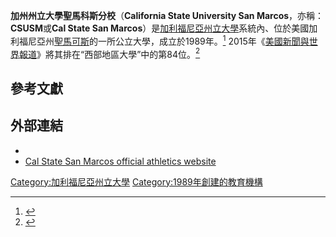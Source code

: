 {{Infobox university
|name            = California State University San Marcos
|SealImage       = Official CSUSM Logo.jpg
|established     = 1989
|type            = 公立大學
|endowment       = $2330萬（2014）<ref>{{cite web |url=http://www.nacubo.org/Documents/EndowmentFiles/2014_Endowment_Market_Values.pdf |title=U.S. and Canadian Institutions Listed by Fiscal Year (FY) 2014 Endowment Market Value and Change in Endowment Market Value from FY 2013 to FY 2014 |publisher=National Association of College and University Business Officers and Commonfund Institute |year=2015 |deadurl=yes |archiveurl=https://web.archive.org/web/20150129213112/http://www.nacubo.org/Documents/EndowmentFiles/2014_Endowment_Market_Values.pdf |archivedate=2015-01-29 |accessdate=2015-02-27 }}</ref>
|staff           =
|faculty         = 321
|president       = Karen S. Haynes<ref>{{cite web |url=http://www.csusm.edu/president/ |title=Office of the President |publisher=Csusm.edu |date= |accessdate=2013-08-06 |archive-date=2013-09-01 |archive-url=https://web.archive.org/web/20130901211551/http://www.csusm.edu/president/ |dead-url=no }}</ref>
|provost         = Emily F. Cutrer<ref>{{cite web |url=http://www.csusm.edu/provost/ |title=Office of the Provost & Vice President for Academic Affairs |publisher=Csusm.edu |date= |accessdate=2013-08-06 |archive-date=2013-05-16 |archive-url=https://web.archive.org/web/20130516062911/http://www.csusm.edu/provost/ |dead-url=no }}</ref>
|students        = 10,610（2012年秋）<ref>{{cite web |url=http://www.csusm.edu/about/facts/ |title=Campus Facts |publisher=Csusm.edu |date= |accessdate=2013-08-06 |archive-date=2013-07-22 |archive-url=https://web.archive.org/web/20130722003708/http://www.csusm.edu/about/facts/ |dead-url=no }}</ref>
|city            = [[聖馬可斯_(加利福尼亞州)|聖馬可斯]]
|state          = [[加利福尼亞州|加利福尼亞州]]
|country        = [[美國|美國]]
|campus          = 郊區，{{convert|340|acre|ha}}
|colors          =藍色、黑色和白色，{{color box|#0179C2}} {{color box|#222021}}{{color box|#FFFFFF}}
|athletics       = [[National_Association_of_Intercollegiate_Athletics|NAIA]] Region II
|nickname        = Cougars
|affiliations    = [[美國州立學院和大學協會|AASCU]]<br>[[加利福尼亞州立大學|加利福尼亞州立大學]]
|footnotes       = 
|website         = {{URL|1=https://www.csusm.edu/|2=www.csusm.edu}}
|address         = 333 S. Twin Oaks Valley Road<br>San Marcos, CA 92096-0001
|logo            = 
}}
'''加州州立大學聖馬科斯分校'''（'''California State University San Marcos'''，亦稱：'''CSUSM'''或'''Cal State San Marcos'''）是[[加利福尼亞州立大學|加利福尼亞州立大學]]系統內、位於美國加利福尼亞州[[聖馬可斯_(加利福尼亞州)|聖馬可斯]]的一所公立大學，成立於1989年。<ref>{{cite web| title= Campus Homepages| url= http://www.calstate.edu/search_find/campus.shtml| work= [[California_State_University|California State University]]| accessdate= 2008-11-07| archive-date= 2008-11-09| archive-url= https://web.archive.org/web/20081109012044/http://www.calstate.edu/search_find/campus.shtml| dead-url= no}}</ref> 2015年《[[美國新聞與世界報道|美國新聞與世界報道]]》將其排在“西部地區大學”中的第84位。<ref>{{cite web|title=California State University San Marcos|url=http://colleges.usnews.rankingsandreviews.com/best-colleges/cal-state-san-marcos-30113|publisher=U.S. News and World Report|accessdate=2015-02-26|archive-date=2015-02-28|archive-url=https://web.archive.org/web/20150228085156/http://colleges.usnews.rankingsandreviews.com/best-colleges/cal-state-san-marcos-30113|dead-url=no}}</ref>

==參考文獻==
{{Reflist|colwidth=30em}}

==外部連結==
{{commons category|California State University, San Marcos}}
*{{Official website |https://www.csusm.edu/ }}
*[http://www.csusmcougars.com/ Cal State San Marcos official athletics website]{{Wayback|url=http://www.csusmcougars.com/ |date=20150302053548 }}

{{coord|33|07|42|N|117|09|34|W|display=title|region:US-CA_type:edu_source:dewiki}}

{{加利福尼亞州的學院和大學}}

[[Category:加利福尼亞州立大學|Category:加利福尼亞州立大學]]
[[Category:1989年創建的教育機構|Category:1989年創建的教育機構]]